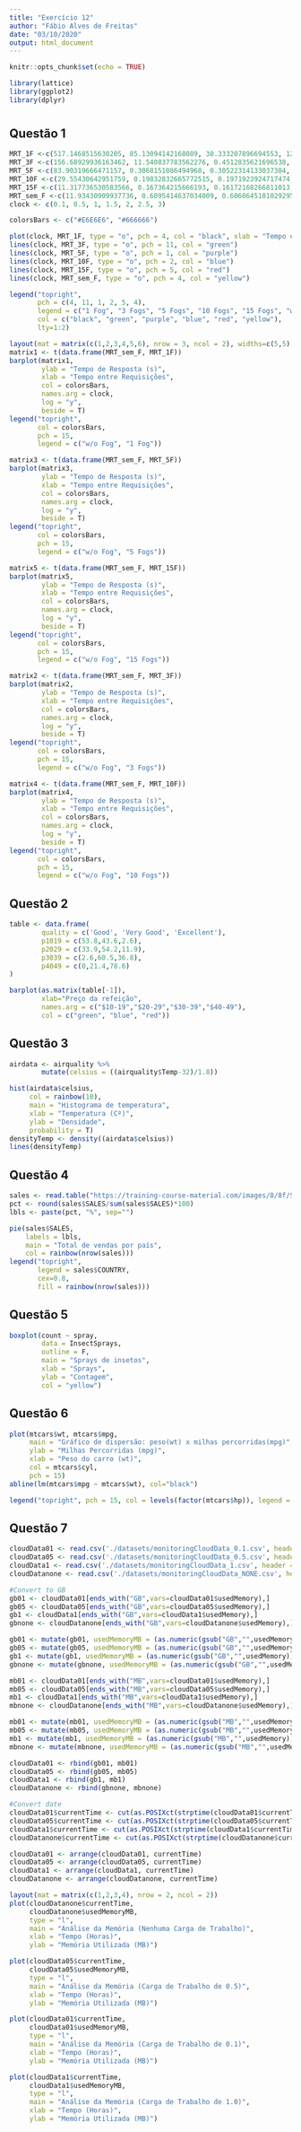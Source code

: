 ```yaml
---
title: "Exercício 12"
author: "Fábio Alves de Freitas"
date: "03/10/2020"
output: html_document
---
```


```r
knitr::opts_chunk$set(echo = TRUE)
```
```r
library(lattice)
library(ggplot2)
library(dplyr)
```

# {.tabset}

## Questão 1
```r
MRT_1F <-c(517.1468515630205, 85.13094142168089, 30.333207896694553, 12.694776264558937, 3.3041601673945418, 1.1823111717498882, 1.1892293502386786)
MRT_3F <-c(156.68929936163462, 11.540837783562276, 0.4512835621696538, 0.4509797929766453, 0.4502068233039181, 0.4496185276300172, 0.4543157082191288)
MRT_5F <-c(83.90319666471157, 0.3068151086494968, 0.30522314133037304, 0.3072588968084928, 0.30655265997285697, 0.3055812715727718, 0.3053297166713006)
MRT_10F <-c(29.55430642951759, 0.19832832665772515, 0.1971923924717474, 0.19796648905716516, 0.19615594370806338, 0.2034569237883263, 0.19617420889447737)
MRT_15F <-c(11.317736530583566, 0.167364215666193, 0.16172168266811013, 0.16701085329580515, 0.1598052657153692, 0.1645934043532696, 0.16216563797118075)
MRT_sem_F <-c(11.93430909937736, 0.6095414637034009, 0.6060645101029295, 0.612167181646899, 0.6146761002685637, 0.6096747087200697, 0.6125810476877268)
clock <- c(0.1, 0.5, 1, 1.5, 2, 2.5, 3)

colorsBars <- c("#E6E6E6", "#666666")
```
```r
plot(clock, MRT_1F, type = "o", pch = 4, col = "black", xlab = "Tempo entre Requisições (sec.)", ylab = "Tempo de Resposta (sec.)")
lines(clock, MRT_3F, type = "o", pch = 11, col = "green")
lines(clock, MRT_5F, type = "o", pch = 1, col = "purple")
lines(clock, MRT_10F, type = "o", pch = 2, col = "blue")
lines(clock, MRT_15F, type = "o", pch = 5, col = "red")
lines(clock, MRT_sem_F, type = "o", pch = 4, col = "yellow")

legend("topright",
       pch = c(4, 11, 1, 2, 5, 4),
       legend = c("1 Fog", "3 Fogs", "5 Fogs", "10 Fogs", "15 Fogs", "w/o Fog"),
       col = c("black", "green", "purple", "blue", "red", "yellow"),
       lty=1:2)
```
```r
layout(mat = matrix(c(1,2,3,4,5,6), nrow = 3, ncol = 2), widths=c(5,5), heights=c(30,30,30))
matrix1 <- t(data.frame(MRT_sem_F, MRT_1F))
barplot(matrix1,
        ylab = "Tempo de Resposta (s)",
        xlab = "Tempo entre Requisições",
        col = colorsBars,
        names.arg = clock,
        log = "y",
        beside = T)
legend("topright",
       col = colorsBars,
       pch = 15,
       legend = c("w/o Fog", "1 Fog"))

matrix3 <- t(data.frame(MRT_sem_F, MRT_5F))
barplot(matrix3,
        ylab = "Tempo de Resposta (s)",
        xlab = "Tempo entre Requisições",
        col = colorsBars,
        names.arg = clock,
        log = "y",
        beside = T)
legend("topright",
       col = colorsBars,
       pch = 15,
       legend = c("w/o Fog", "5 Fogs"))

matrix5 <- t(data.frame(MRT_sem_F, MRT_15F))
barplot(matrix5,
        ylab = "Tempo de Resposta (s)",
        xlab = "Tempo entre Requisições",
        col = colorsBars,
        names.arg = clock,
        log = "y",
        beside = T)
legend("topright",
       col = colorsBars,
       pch = 15,
       legend = c("w/o Fog", "15 Fogs"))

matrix2 <- t(data.frame(MRT_sem_F, MRT_3F))
barplot(matrix2,
        ylab = "Tempo de Resposta (s)",
        xlab = "Tempo entre Requisições",
        col = colorsBars,
        names.arg = clock,
        log = "y",
        beside = T)
legend("topright",
       col = colorsBars,
       pch = 15,
       legend = c("w/o Fog", "3 Fogs"))

matrix4 <- t(data.frame(MRT_sem_F, MRT_10F))
barplot(matrix4,
        ylab = "Tempo de Resposta (s)",
        xlab = "Tempo entre Requisições",
        col = colorsBars,
        names.arg = clock,
        log = "y",
        beside = T)
legend("topright",
       col = colorsBars,
       pch = 15,
       legend = c("w/o Fog", "10 Fogs"))
```


## Questão 2
```r
table <- data.frame(
        quality = c('Good', 'Very Good', 'Excellent'),
        p1019 = c(53.8,43.6,2.6),
        p2029 = c(33.9,54.2,11.9),
        p3039 = c(2.6,60.5,36.8),
        p4049 = c(0,21.4,78.6)
)
```
```r
barplot(as.matrix(table[-1]),
        xlab="Preço da refeição",
        names.arg = c("$10-19","$20-29","$30-39","$40-49"),
        col = c("green", "blue", "red"))
```

## Questão 3
```r
airdata <- airquality %>%
        mutate(celsius = ((airquality$Temp-32)/1.8))
```
```r
hist(airdata$celsius,
     col = rainbow(10),
     main = "Histograma de temperatura",
     xlab = "Temperatura (Cº)",
     ylab = "Densidade",
     probability = T)
densityTemp <- density((airdata$celsius))
lines(densityTemp)
```

## Questão 4
```r
sales <- read.table("https://training-course-material.com/images/8/8f/Sales.txt",header=TRUE)
pct <- round(sales$SALES/sum(sales$SALES)*100)
lbls <- paste(pct, "%", sep="")
```
```r
pie(sales$SALES,
    labels = lbls,
    main = "Total de vendas por país",
    col = rainbow(nrow(sales)))
legend("topright",
       legend = sales$COUNTRY,
       cex=0.8,
       fill = rainbow(nrow(sales)))
```


## Questão 5
```r
boxplot(count ~ spray,
        data = InsectSprays,
        outline = F,
        main = "Sprays de insetos",
        xlab = "Sprays",
        ylab = "Contagem",
        col = "yellow")
```


## Questão 6
```r
plot(mtcars$wt, mtcars$mpg,
     main = "Gráfico de dispersão: peso(wt) x milhas percorridas(mpg)",
     ylab = "Milhas Percorridas (mpg)",
     xlab = "Peso do carro (wt)",
     col = mtcars$cyl,
     pch = 15)
abline(lm(mtcars$mpg ~ mtcars$wt), col="black")

legend("topright", pch = 15, col = levels(factor(mtcars$hp)), legend = paste(levels(factor(mtcars$cyl))))
```

## Questão 7
```r
cloudData01 <- read.csv('./datasets/monitoringCloudData_0.1.csv', header = T)
cloudData05 <- read.csv('./datasets/monitoringCloudData_0.5.csv', header = T)
cloudData1 <- read.csv('./datasets/monitoringCloudData_1.csv', header = T)
cloudDatanone <- read.csv('./datasets/monitoringCloudData_NONE.csv', header = T)

#Convert to GB
gb01 <- cloudData01[ends_with("GB",vars=cloudData01$usedMemory),]
gb05 <- cloudData05[ends_with("GB",vars=cloudData05$usedMemory),]
gb1 <- cloudData1[ends_with("GB",vars=cloudData1$usedMemory),]
gbnone <- cloudDatanone[ends_with("GB",vars=cloudDatanone$usedMemory),]

gb01 <- mutate(gb01, usedMemoryMB = (as.numeric(gsub("GB","",usedMemory))*1000))
gb05 <- mutate(gb05, usedMemoryMB = (as.numeric(gsub("GB","",usedMemory))*1000))
gb1 <- mutate(gb1, usedMemoryMB = (as.numeric(gsub("GB","",usedMemory))*1000))
gbnone <- mutate(gbnone, usedMemoryMB = (as.numeric(gsub("GB","",usedMemory))*1000))

mb01 <- cloudData01[ends_with("MB",vars=cloudData01$usedMemory),]
mb05 <- cloudData05[ends_with("MB",vars=cloudData05$usedMemory),]
mb1 <- cloudData1[ends_with("MB",vars=cloudData1$usedMemory),]
mbnone <- cloudDatanone[ends_with("MB",vars=cloudDatanone$usedMemory),]

mb01 <- mutate(mb01, usedMemoryMB = (as.numeric(gsub("MB","",usedMemory))))
mb05 <- mutate(mb05, usedMemoryMB = (as.numeric(gsub("MB","",usedMemory))))
mb1 <- mutate(mb1, usedMemoryMB = (as.numeric(gsub("MB","",usedMemory))))
mbnone <- mutate(mbnone, usedMemoryMB = (as.numeric(gsub("MB","",usedMemory))))

cloudData01 <- rbind(gb01, mb01)
cloudData05 <- rbind(gb05, mb05)
cloudData1 <- rbind(gb1, mb1)
cloudDatanone <- rbind(gbnone, mbnone)

#Convert date
cloudData01$currentTime <- cut(as.POSIXct(strptime(cloudData01$currentTime, "%Y-%m-%d %H:%M:%S")), breaks = "hours", labels = F)
cloudData05$currentTime <- cut(as.POSIXct(strptime(cloudData05$currentTime, "%Y-%m-%d %H:%M:%S")), breaks = "hours", labels = F)
cloudData1$currentTime <- cut(as.POSIXct(strptime(cloudData1$currentTime, "%Y-%m-%d %H:%M:%S")), breaks = "hours", labels = F)
cloudDatanone$currentTime <- cut(as.POSIXct(strptime(cloudDatanone$currentTime, "%Y-%m-%d %H:%M:%S")), breaks = "hours", labels = F)

cloudData01 <- arrange(cloudData01, currentTime)
cloudData05 <- arrange(cloudData05, currentTime)
cloudData1 <- arrange(cloudData1, currentTime)
cloudDatanone <- arrange(cloudDatanone, currentTime)
```
```r
layout(mat = matrix(c(1,2,3,4), nrow = 2, ncol = 2))
plot(cloudDatanone$currentTime,
     cloudDatanone$usedMemoryMB,
     type = "l",
     main = "Análise da Memória (Nenhuma Carga de Trabalho)",
     xlab = "Tempo (Horas)",
     ylab = "Memória Utilizada (MB)")

plot(cloudData05$currentTime,
     cloudData05$usedMemoryMB,
     type = "l",
     main = "Análise da Memória (Carga de Trabalho de 0.5)",
     xlab = "Tempo (Horas)",
     ylab = "Memória Utilizada (MB)")

plot(cloudData01$currentTime,
     cloudData01$usedMemoryMB,
     type = "l",
     main = "Análise da Memória (Carga de Trabalho de 0.1)",
     xlab = "Tempo (Horas)",
     ylab = "Memória Utilizada (MB)")

plot(cloudData1$currentTime,
     cloudData1$usedMemoryMB,
     type = "l",
     main = "Análise da Memória (Carga de Trabalho de 1.0)",
     xlab = "Tempo (Horas)",
     ylab = "Memória Utilizada (MB)")

```

